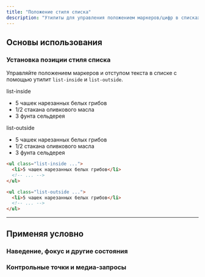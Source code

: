 ```yaml
---
title: "Положение стиля списка"
description: "Утилиты для управления положением маркеров/цифр в списках."
---
```




## Основы использования

### Установка позиции стиля списка

Управляйте положением маркеров и отступом текста в списке с помощью утилит `list-inside` и `list-outside`.

<Example>
  <div class="flex flex-col sm:flex-row gap-8">
    <div class="relative">
      <div class="absolute left-8 -top-8 -bottom-8 w-px bg-pink-400/40"></div>
      <p class="font-medium text-sm text-gray-500 font-mono mb-3 ml-8">list-inside</p>
      <ul class="list-disc list-inside text-normal text-gray-700 bg-white rounded-xl shadow-lg ring-1 ring-gray-900/5 p-4 pl-8">
        <li>5 чашек нарезанных белых грибов</li>
        <li>1/2 стакана оливкового масла</li>
        <li>3 фунта сельдерея</li>
      </ul>
    </div>
    <div class="relative">
      <div class="absolute left-8 -top-0 sm:-top-8 -bottom-8 w-px bg-pink-400/40"></div>
      <p class="font-medium text-sm text-gray-500 font-mono mb-3 ml-8">list-outside</p>
      <ul class="list-disc list-outside text-normal text-gray-700 bg-white rounded-xl shadow-lg ring-1 ring-gray-900/5 p-4 pl-8">
        <li>5 чашек нарезанных белых грибов</li>
        <li>1/2 стакана оливкового масла</li>
        <li>3 фунта сельдерея</li>
      </ul>
    </div>
  </div>
</Example>

```html
<ul class="list-inside ...">
  <li>5 чашек нарезанных белых грибов</li>
  <!-- ... -->
</ul>

<ul class="list-outside ...">
  <li>5 чашек нарезанных белых грибов</li>
  <!-- ... -->
</ul>
```

---

## <Heading ignore>Применяя условно</Heading>

### <Heading ignore>Наведение, фокус и другие состояния</Heading>

<HoverFocusAndOtherStates defaultClass="list-outside" featuredClass="list-inside" element="ul" />

### <Heading ignore>Контрольные точки и медиа-запросы</Heading>

<BreakpointsAndMediaQueries defaultClass="list-outside" featuredClass="list-inside" element="ul" />
